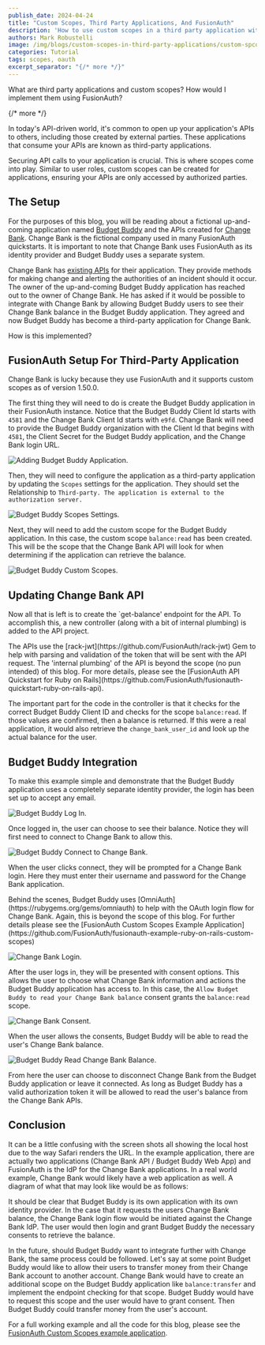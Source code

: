 ```yaml
---
publish_date: 2024-04-24
title: "Custom Scopes, Third Party Applications, And FusionAuth"
description: 'How to use custom scopes in a third party application with FusionAuth.'
authors: Mark Robustelli
image: /img/blogs/custom-scopes-in-third-party-applications/custom-spcopes-blog-header.png
categories: Tutorial
tags: scopes, oauth
excerpt_separator: "{/* more */}"
---
```



What are third party applications and custom scopes? How would I implement them using FusionAuth?

{/* more */}

In today's API-driven world, it's common to open up your application's APIs to others, including those created by external parties. These applications that consume your APIs are known as third-party applications.

Securing API calls to your application is crucial. This is where scopes come into play. Similar to user roles, custom scopes can be created for applications, ensuring your APIs are only accessed by authorized parties.

## The Setup
For the purposes of this blog, you will be reading about a fictional up-and-coming application named [Budget Buddy](https://github.com/FusionAuth/fusionauth-example-ruby-on-rails-custom-scopes) and the APIs created for [Change Bank](https://www.youtube.com/watch?v=CXDxNCzUspM). Change Bank is the fictional company used in many FusionAuth quickstarts. It is important to note that Change Bank uses FusionAuth as its identity provider and Budget Buddy uses a separate system.

Change Bank has [existing APIs](https://github.com/FusionAuth/fusionauth-quickstart-ruby-on-rails-api) for their application. They provide methods for making change and alerting the authorities of an incident should it occur. The owner of the up-and-coming Budget Buddy application has reached out to the owner of Change Bank. He has asked if it would be possible to integrate with Change Bank by allowing Budget Buddy users to see their Change Bank balance in the Budget Buddy application. They agreed and now Budget Buddy has become a third-party application for Change Bank.

How is this implemented?

## FusionAuth Setup For Third-Party Application
Change Bank is lucky because they use FusionAuth and it supports custom scopes as of version 1.50.0.

The first thing they will need to do is create the Budget Buddy application in their FusionAuth instance. Notice that the Budget Buddy Client Id starts with `4581` and the Change Bank Client Id starts with `e9fd`. Change Bank will need to provide the Budget Buddy organization with the Client Id that begins with `4581`, the Client Secret for the Budget Buddy application, and the Change Bank login URL. 

![Adding Budget Buddy Application.](/img/blogs/custom-scopes-in-third-party-applications/new-budget-buddy-application.png)

Then, they will need to configure the application as a third-party application by updating the `Scopes` settings for the application. They should set the Relationship to `Third-party. The application is external to the authorization server.`

![Budget Buddy Scopes Settings.](/img/blogs/custom-scopes-in-third-party-applications/budget-buddy-scopes.png)

Next, they will need to add the custom scope for the Budget Buddy application. In this case, the custom scope `balance:read` has been created. This will be the scope that the Change Bank API will look for when determining if the application can retrieve the balance.

![Budget Buddy Custom Scopes.](/img/blogs/custom-scopes-in-third-party-applications/budget-buddy-custom-scopes.png)

## Updating Change Bank API

Now all that is left is to create the `get-balance' endpoint for the API. To accomplish this, a new controller (along with a bit of internal plumbing) is added to the API project. 

<Aside type="note">
The APIs use the [rack-jwt](https://github.com/FusionAuth/rack-jwt) Gem to help with parsing and validation of the token that will be sent with the API request. The 'internal plumbing' of the API is beyond the scope (no pun intended) of this blog. For more details, please see the [FusionAuth API Quickstart for Ruby on Rails](https://github.com/FusionAuth/fusionauth-quickstart-ruby-on-rails-api). 
</Aside>

The important part for the code in the controller is that it checks for the correct Budget Buddy Client ID and checks for the scope `balance:read`.  If those values are confirmed, then a balance is returned. If this were a real application, it would also retrieve the `change_bank_user_id` and look up the actual balance for the user.

<RemoteCode url="https://raw.githubusercontent.com/FusionAuth/fusionauth-example-ruby-on-rails-custom-scopes/main/fusionauth-quickstart-ruby-on-rails-api-modifications/app/controllers/get_balance_controller.rb" lang="ruby" />

## Budget Buddy Integration

To make this example simple and demonstrate that the Budget Buddy application uses a completely separate identity provider, the login has been set up to accept any email.

![Budget Buddy Log In.](/img/blogs/custom-scopes-in-third-party-applications/budget-buddy-login.png)

Once logged in, the user can choose to see their balance. Notice they will first need to connect to Change Bank to allow this.

![Budget Buddy Connect to Change Bank.](/img/blogs/custom-scopes-in-third-party-applications/budget-buddy-get-balance-start.png)

When the user clicks connect, they will be prompted for a Change Bank login. Here they must enter their username and password for the Change Bank application.

<Aside type="note">
Behind the scenes, Budget Buddy uses [OmniAuth](https://rubygems.org/gems/omniauth) to help with the OAuth login flow for Change Bank.  Again, this is beyond the scope of this blog. For further details please see the [FusionAuth Custom Scopes Example Application](https://github.com/FusionAuth/fusionauth-example-ruby-on-rails-custom-scopes)
</Aside>

![Change Bank Login.](/img/blogs/custom-scopes-in-third-party-applications/change-bank-login.png)

After the user logs in, they will be presented with consent options. This allows the user to choose what Change Bank information and actions the Budget Buddy application has access to. In this case, the `Allow Budget Buddy to read your Change Bank balance` consent grants the `balance:read` scope.

![Change Bank Consent.](/img/blogs/custom-scopes-in-third-party-applications/change-bank-consent.png)

When the user allows the consents, Budget Buddy will be able to read the user's Change Bank balance.

![Budget Buddy Read Change Bank Balance.](/img/blogs/custom-scopes-in-third-party-applications/budget-buddy-balance-read.png)

From here the user can choose to disconnect Change Bank from the Budget Buddy application or leave it connected. As long as Budget Buddy has a valid authorization token it will be allowed to read the user's balance from the Change Bank APIs.

## Conclusion

It can be a little confusing with the screen shots all showing the local host due to the way Safari renders the URL. In the example application, there are actually two applications (Change Bank API / Budget Buddy Web App) and FusionAuth is the IdP for the Change Bank applications. In a real world example, Change Bank would likely have a web application as well. A diagram of what that may look like would be as follows: 
<LoginArchitecture />

It should be clear that Budget Buddy is its own application with its own identity provider. In the case that it requests the users Change Bank balance, the Change Bank login flow would be initiated against the Change Bank IdP. The user would then login and grant Budget Buddy the necessary consents to retrieve the balance.

In the future, should Budget Buddy want to integrate further with Change Bank, the same process could be followed. Let's say at some point Budget Buddy would like to allow their users to transfer money from their Change Bank account to another account. Change Bank would have to create an additional scope on the Budget Buddy application like `balance:transfer` and implement the endpoint checking for that scope. Budget Buddy would have to request this scope and the user would have to grant consent. Then Budget Buddy could transfer money from the user's account.

For a full working example and all the code for this blog, please see the [FusionAuth Custom Scopes example application](https://github.com/FusionAuth/fusionauth-example-ruby-on-rails-custom-scopes).

